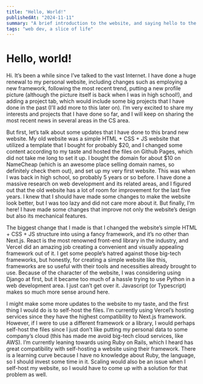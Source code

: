 ```yaml
---
title: "Hello, World!"
publishedAt: "2024-11-11"
summary: "A brief introduction to the website, and saying hello to the world!"
tags: "web dev, a slice of life"
---
```


# Hello, world!

Hi. It’s been a while since I’ve talked to the vast Internet. I have done a huge renewal to my personal website, including changes such as employing a new framework, following the most recent trend, putting a new profile picture (although the picture itself is back when I was in high school!), and adding a project tab, which would include some big projects that I have done in the past (I’ll add more to this later on). I’m very excited to share my interests and projects that I have done so far, and I will keep on sharing the most recent news in several areas in the CS area. 

But first, let’s talk about some updates that I have done to this brand new website. My old website was a simple HTML + CSS + JS website that utilized a template that I bought for probably $20, and I changed some content according to my taste and hosted the files on Github Pages, which did not take me long to set it up. I bought the domain for about $10 on NameCheap (which is an awesome place selling domain names, so definitely check them out), and set up my very first website. This was when I was back in high school, so probably 5 years or so before. I have done a massive research on web development and its related areas, and I figured out that the old website has a lot of room for improvement for the last five years. I knew that I should have made some changes to make the website look better, but I was too lazy and did not care more about it. But finally, I’m here! I have made some changes that improve not only the website’s design but also its mechanical features.

The biggest change that I made is that I changed the website’s simple HTML + CSS + JS structure into using a fancy framework, and it’s no other than Next.js. React is the most renowned front-end library in the industry, and Vercel did an amazing job creating a convenient and visually appealing framework out of it. I get some people’s hatred against those big-tech frameworks, but honestly, for creating a simple website like this, frameworks are so useful with their tools and necessities already brought to use. Because of the character of the website, I was considering using Django at first, but it became too much of a hassle trying to use Python in a web development area. I just can’t get over it. Javascript (or Typescript) makes so much more sense around here.  

I might make some more updates to the website to my taste, and the first thing I would do is to self-host the files. I’m currently using Vercel’s hosting services since they have the highest compatibility to Next.js framework. However, if I were to use a different framework or a library, I would perhaps self-host the files since I just don’t like putting my personal data to some company’s cloud (this has made me avoid big-tech cloud services, like AWS). I’m currently leaning towards using Ruby on Rails, which I heard has great compatibility with self-hosting a website using their framework. There is a learning curve because I have no knowledge about Ruby, the language, so I should invest some time in it. Scaling would also be an issue when I self-host my website, so I would have to come up with a solution for that problem as well.
